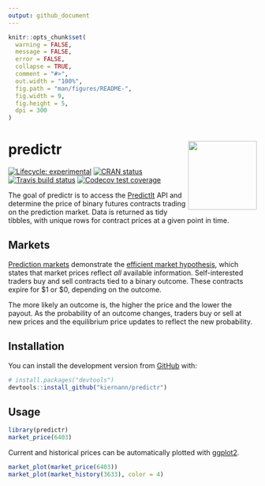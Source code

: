 ```yaml
---
output: github_document
---
```


<!-- README.md is generated from README.Rmd. Please edit that file -->

```r
knitr::opts_chunk$set(
  warning = FALSE,
  message = FALSE,
  error = FALSE,
  collapse = TRUE,
  comment = "#>",
  out.width = "100%",
  fig.path = "man/figures/README-",
  fig.width = 9,
  fig.height = 5,
  dpi = 300
)
```

# predictr <a href='https://kiernann.com/predictr'><img src='man/figures/logo.png' align="right" height="139" /></a>

<!-- badges: start -->
[![Lifecycle: experimental][life_badge]][life_link]
[![CRAN status][cran_badge]][cran_link]
[![Travis build status][trav_badge]][trav_link]
[![Codecov test coverage][cov_badge]][cov_link]
<!-- badges: end -->

The goal of predictr is to access the [PredictIt][pi] API and determine the
price of binary futures contracts trading on the prediction market. Data is
returned as tidy tibbles, with unique rows for contract prices at a given point
in time.

## Markets

[Prediction markets][pm] demonstrate the [efficient market hypothesis][emh],
which states that market prices reflect _all_ available information.
Self-interested traders buy and sell contracts tied to a binary outcome. These
contracts expire for \$1 or \$0, depending on the outcome.

The more likely an outcome is, the higher the price and the lower the payout. As
the probability of an outcome changes, traders buy or sell at new prices and the
equilibrium price updates to reflect the new probability.

## Installation

You can install the development version from [GitHub][gh] with:

``` r
# install.packages("devtools")
devtools::install_github("kiernann/predictr")
```

## Usage

```r
library(predictr)
market_price(6403)
```

Current and historical prices can be automatically plotted with [ggplot2][gg].

```r
market_plot(market_price(6403))
market_plot(market_history(3633), color = 4)
```

<!-- refs: start -->
[life_badge]: https://img.shields.io/badge/lifecycle-maturing-blue.svg
[life_link]: https://www.tidyverse.org/lifecycle/#experimental
[cran_badge]: https://www.r-pkg.org/badges/version/predictr
[cran_link]: https://CRAN.R-project.org/package=predictr
[trav_badge]: https://travis-ci.org/kiernann/predictr.svg?branch=master
[trav_link]: https://travis-ci.org/kiernann/predictr
[cov_badge]: https://img.shields.io/codecov/c/github/kiernann/predictr/master.svg
[cov_link]: https://codecov.io/gh/kiernann/predictr?branch=master
[pi]: https://www.predictit.org/
[pm]: https://en.wikipedia.org/wiki/Prediction_market
[emh]: https://en.wikipedia.org/wiki/Efficient-market_hypothesis
[gh]: https://github.com/kiernann/predictr
[gg]: https://github.com/tidyverse/ggplot2
<!-- refs: end -->
